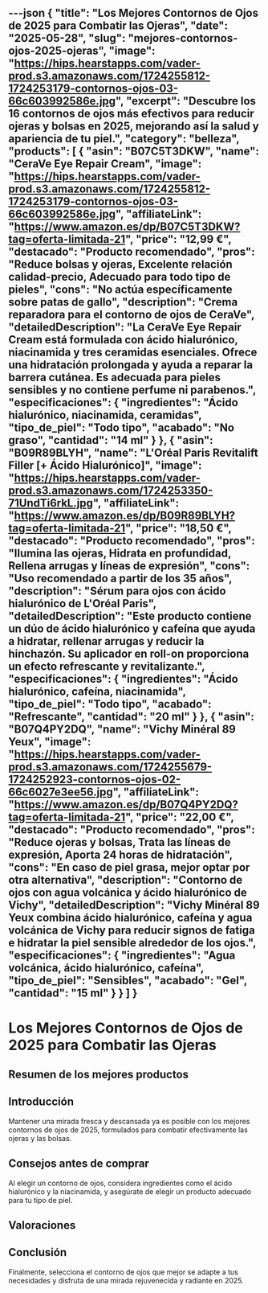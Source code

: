---json
{
  "title": "Los Mejores Contornos de Ojos de 2025 para Combatir las Ojeras",
  "date": "2025-05-28",
  "slug": "mejores-contornos-ojos-2025-ojeras",
  "image": "https://hips.hearstapps.com/vader-prod.s3.amazonaws.com/1724255812-1724253179-contornos-ojos-03-66c603992586e.jpg",
  "excerpt": "Descubre los 16 contornos de ojos más efectivos para reducir ojeras y bolsas en 2025, mejorando así la salud y apariencia de tu piel.",
  "category": "belleza",
  "products": [
    {
      "asin": "B07C5T3DKW",
      "name": "CeraVe Eye Repair Cream",
      "image": "https://hips.hearstapps.com/vader-prod.s3.amazonaws.com/1724255812-1724253179-contornos-ojos-03-66c603992586e.jpg",
      "affiliateLink": "https://www.amazon.es/dp/B07C5T3DKW?tag=oferta-limitada-21",
      "price": "12,99 €",
      "destacado": "Producto recomendado",
      "pros": "Reduce bolsas y ojeras, Excelente relación calidad-precio, Adecuado para todo tipo de pieles",
      "cons": "No actúa específicamente sobre patas de gallo",
      "description": "Crema reparadora para el contorno de ojos de CeraVe",
      "detailedDescription": "La CeraVe Eye Repair Cream está formulada con ácido hialurónico, niacinamida y tres ceramidas esenciales. Ofrece una hidratación prolongada y ayuda a reparar la barrera cutánea. Es adecuada para pieles sensibles y no contiene perfume ni parabenos.",
      "especificaciones": {
        "ingredientes": "Ácido hialurónico, niacinamida, ceramidas",
        "tipo_de_piel": "Todo tipo",
        "acabado": "No graso",
        "cantidad": "14 ml"
      }
    },
    {
      "asin": "B09R89BLYH",
      "name": "L'Oréal Paris Revitalift Filler [+ Ácido Hialurónico]",
      "image": "https://hips.hearstapps.com/vader-prod.s3.amazonaws.com/1724253350-71UndTi6rkL.jpg",
      "affiliateLink": "https://www.amazon.es/dp/B09R89BLYH?tag=oferta-limitada-21",
      "price": "18,50 €",
      "destacado": "Producto recomendado",
      "pros": "Ilumina las ojeras, Hidrata en profundidad, Rellena arrugas y líneas de expresión",
      "cons": "Uso recomendado a partir de los 35 años",
      "description": "Sérum para ojos con ácido hialurónico de L'Oréal Paris",
      "detailedDescription": "Este producto contiene un dúo de ácido hialurónico y cafeína que ayuda a hidratar, rellenar arrugas y reducir la hinchazón. Su aplicador en roll-on proporciona un efecto refrescante y revitalizante.",
      "especificaciones": {
        "ingredientes": "Ácido hialurónico, cafeína, niacinamida",
        "tipo_de_piel": "Todo tipo",
        "acabado": "Refrescante",
        "cantidad": "20 ml"
      }
    },
    {
      "asin": "B07Q4PY2DQ",
      "name": "Vichy Minéral 89 Yeux",
      "image": "https://hips.hearstapps.com/vader-prod.s3.amazonaws.com/1724255679-1724252923-contornos-ojos-02-66c6027e3ee56.jpg",
      "affiliateLink": "https://www.amazon.es/dp/B07Q4PY2DQ?tag=oferta-limitada-21",
      "price": "22,00 €",
      "destacado": "Producto recomendado",
      "pros": "Reduce ojeras y bolsas, Trata las líneas de expresión, Aporta 24 horas de hidratación",
      "cons": "En caso de piel grasa, mejor optar por otra alternativa",
      "description": "Contorno de ojos con agua volcánica y ácido hialurónico de Vichy",
      "detailedDescription": "Vichy Minéral 89 Yeux combina ácido hialurónico, cafeína y agua volcánica de Vichy para reducir signos de fatiga e hidratar la piel sensible alrededor de los ojos.",
      "especificaciones": {
        "ingredientes": "Agua volcánica, ácido hialurónico, cafeína",
        "tipo_de_piel": "Sensibles",
        "acabado": "Gel",
        "cantidad": "15 ml"
      }
    }
  ]
}
---


# Los Mejores Contornos de Ojos de 2025 para Combatir las Ojeras

## Resumen de los mejores productos

<ProductRankingTable products={products} />

## Introducción

Mantener una mirada fresca y descansada ya es posible con los mejores contornos de ojos de 2025, formulados para combatir efectivamente las ojeras y las bolsas.

## Consejos antes de comprar

Al elegir un contorno de ojos, considera ingredientes como el ácido hialurónico y la niacinamida, y asegúrate de elegir un producto adecuado para tu tipo de piel.

## Valoraciones

<ProductDetailCard product={products[0]} />

<ProductDetailCard product={products[1]} />

<ProductDetailCard product={products[2]} />

## Conclusión

Finalmente, selecciona el contorno de ojos que mejor se adapte a tus necesidades y disfruta de una mirada rejuvenecida y radiante en 2025.
